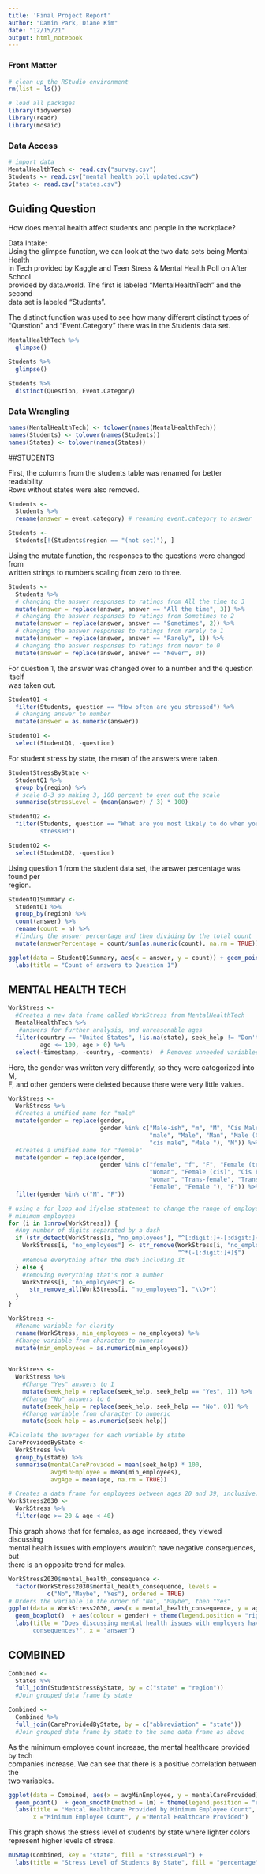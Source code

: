 ```yaml
---
title: 'Final Project Report'
author: "Damin Park, Diane Kim"
date: "12/15/21"
output: html_notebook
---
```


### Front Matter
```r
# clean up the RStudio environment 
rm(list = ls())

# load all packages
library(tidyverse)
library(readr)
library(mosaic)
```

### Data Access

```r
# import data
MentalHealthTech <- read.csv("survey.csv")
Students <- read.csv("mental_health_poll_updated.csv")
States <- read.csv("states.csv")
```

## Guiding Question
How does mental health affect students and people in the workplace?

Data Intake:  
Using the glimpse function, we can look at the two data sets being Mental Health  
in Tech provided by Kaggle and Teen Stress & Mental Health Poll on After School  
provided by data.world. The first is labeled "MentalHealthTech" and the second  
data set is labeled "Students".  

The distinct function was used to see how many different distinct types of  
"Question" and "Event.Category" there was in the Students data set.  

```r
MentalHealthTech %>% 
  glimpse()
```

```r
Students %>% 
  glimpse() 
```

```r
Students %>%
  distinct(Question, Event.Category)
```

### Data Wrangling
```r
names(MentalHealthTech) <- tolower(names(MentalHealthTech))
names(Students) <- tolower(names(Students))
names(States) <- tolower(names(States))
```

##STUDENTS

First, the columns from the students table was renamed for better readability.  
Rows without states were also removed.  
```r
Students <-
  Students %>%
  rename(answer = event.category) # renaming event.category to answer

Students <-
  Students[!(Students$region == "(not set)"), ]
```

Using the mutate function, the responses to the questions were changed from  
written strings to numbers scaling from zero to three.  
```r
Students <-
  Students %>%
  # changing the answer responses to ratings from All the time to 3
  mutate(answer = replace(answer, answer == "All the time", 3)) %>%
  # changing the answer responses to ratings from Sometimes to 2
  mutate(answer = replace(answer, answer == "Sometimes", 2)) %>%
  # changing the answer responses to ratings from rarely to 1
  mutate(answer = replace(answer, answer == "Rarely", 1)) %>%
  # changing the answer responses to ratings from never to 0
  mutate(answer = replace(answer, answer == "Never", 0))
```

For question 1, the answer was changed over to a number and the question itself  
was taken out.  
```r
StudentQ1 <-
  filter(Students, question == "How often are you stressed") %>% 
  # changing answer to number
  mutate(answer = as.numeric(answer))

StudentQ1 <-
  select(StudentQ1, -question)
```

For student stress by state, the mean of the answers were taken.  
```r
StudentStressByState <-
  StudentQ1 %>%
  group_by(region) %>%
  # scale 0-3 so making 3, 100 percent to even out the scale
  summarise(stressLevel = (mean(answer) / 3) * 100) 
```

```r
StudentQ2 <-
  filter(Students, question == "What are you most likely to do when you're  
         stressed")

StudentQ2 <-
  select(StudentQ2, -question)
```

Using question 1 from the student data set, the answer percentage was found per  
region.  
```r
StudentQ1Summary <-
  StudentQ1 %>%
  group_by(region) %>%
  count(answer) %>%
  rename(count = n) %>%
  #finding the answer percentage and then dividing by the total count
  mutate(answerPercentage = count/sum(as.numeric(count), na.rm = TRUE)) 
```


```r
ggplot(data = StudentQ1Summary, aes(x = answer, y = count)) + geom_point() +  
  labs(title = "Count of answers to Question 1")
```

## MENTAL HEALTH TECH
```r
WorkStress <-
  #Creates a new data frame called WorkStress from MentalHealthTech
  MentalHealthTech %>%
   #answers for further analysis, and unreasonable ages
  filter(country == "United States", !is.na(state), seek_help != "Don't know",  
         age <= 100, age > 0) %>%
  select(-timestamp, -country, -comments)  # Removes unneeded variables
```

Here, the gender was written very differently, so they were categorized into M,  
F, and other genders were deleted because there were very little values.  
```r
WorkStress <-
  WorkStress %>%
  #Creates a unified name for "male"
  mutate(gender = replace(gender,  
                          gender %in% c("Male-ish", "m", "M", "Cis Male",  
                                        "male", "Male", "Man", "Male (CIS)",  
                                        "cis male", "Male "), "M")) %>%
  #Creates a unified name for "female"
  mutate(gender = replace(gender,  
                          gender %in% c("female", "f", "F", "Female (trans)",  
                                        "Woman", "Female (cis)", "Cis Female",  
                                        "woman", "Trans-female", "Trans woman",  
                                        "Female", "Female "), "F")) %>%  
  filter(gender %in% c("M", "F")) 
```

```r
# using a for loop and if/else statement to change the range of employees to  
# minimum employees
for (i in 1:nrow(WorkStress)) {
  #Any number of digits separated by a dash
  if (str_detect(WorkStress[i, "no_employees"], "^[:digit:]+-[:digit:]+$")) { 
    WorkStress[i, "no_employees"] <- str_remove(WorkStress[i, "no_employees"],  
                                                "^*(-[:digit:]+)$")
    #Remove everything after the dash including it
  } else {
    #removing everything that's not a number
    WorkStress[i, "no_employees"] <-
      str_remove_all(WorkStress[i, "no_employees"], "\\D+")
  }
}

WorkStress <-
  #Rename variable for clarity
  rename(WorkStress, min_employees = no_employees) %>%
  #Change variable from character to numeric
  mutate(min_employees = as.numeric(min_employees))
  
```

```r
WorkStress <-
  WorkStress %>%
    #Change "Yes" answers to 1
    mutate(seek_help = replace(seek_help, seek_help == "Yes", 1)) %>%
    #Change "No" answers to 0
    mutate(seek_help = replace(seek_help, seek_help == "No", 0)) %>%
    #Change variable from character to numeric
    mutate(seek_help = as.numeric(seek_help)) 
```

```r
#Calculate the averages for each variable by state
CareProvidedByState <-
  WorkStress %>%
  group_by(state) %>%
  summarise(mentalCareProvided = mean(seek_help) * 100,  
            avgMinEmployee = mean(min_employees),  
            avgAge = mean(age, na.rm = TRUE))
```

```r
# Creates a data frame for employees between ages 20 and 39, inclusive.
WorkStress2030 <-
  WorkStress %>%
  filter(age >= 20 & age < 40)
```

This graph shows that for females, as age increased, they viewed discussing  
mental health issues with employers wouldn't have negative consequences, but  
there is an opposite trend for males.
```r
WorkStress2030$mental_health_consequence <- 
  factor(WorkStress2030$mental_health_consequence, levels =  
           c("No","Maybe", "Yes"), ordered = TRUE)
# Orders the variable in the order of "No", "Maybe", then "Yes"
ggplot(data = WorkStress2030, aes(x = mental_health_consequence, y = age)) +  
  geom_boxplot()  + aes(colour = gender) + theme(legend.position = "right") +  
  labs(title = "Does discussing mental health issues with employers have negative  
       consequences?", x = "answer")
```

## COMBINED
```r
Combined <-
  States %>%
  full_join(StudentStressByState, by = c("state" = "region")) 
  #Join grouped data frame by state

Combined <-
  Combined %>%
  full_join(CareProvidedByState, by = c("abbreviation" = "state"))
  #Join grouped data frame by state to the same data frame as above

```

As the minimum employee count increase, the mental healthcare provided by tech  
companies increase. We can see that there is a positive correlation between the  
two variables.  
```r
ggplot(data = Combined, aes(x = avgMinEmployee, y = mentalCareProvided)) +  
  geom_point()  + geom_smooth(method = lm) + theme(legend.position = "right") +  
  labs(title = "Mental Healthcare Provided by Minimum Employee Count",  
       x ="Minimum Employee Count", y ="Mental Healthcare Provided")  
```

This graph shows the stress level of students by state where lighter colors  
represent higher levels of stress.  
```r
mUSMap(Combined, key = "state", fill = "stressLevel") +  
  labs(title = "Stress Level of Students By State", fill = "percentage")
```
